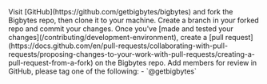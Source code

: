 <Steps>
    <Step title="Fork the Bigbytes GitHub repo">
    Visit [GitHub](https://github.com/getbigbytes/bigbytes) and fork the Bigbytes repo, then clone it to your machine.
    </Step>
    <Step title="Create a branch">
    Create a branch in your forked repo and commit your changes.
    </Step>
    <Step title="Create a pull request">
    Once you've [made and tested your changes](/contributing/development-environment), create a [pull request](https://docs.github.com/en/pull-requests/collaborating-with-pull-requests/proposing-changes-to-your-work-with-pull-requests/creating-a-pull-request-from-a-fork) on the Bigbytes repo.
    </Step>
    <Step title="Tag Bigbytes team members for a review">
    Add members for review in GitHub, please tag one of the following: 
        - `@getbigbytes`
    </Step>
</Steps>